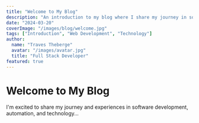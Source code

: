```yaml
---
title: "Welcome to My Blog"
description: "An introduction to my blog where I share my journey in software development, automation, and technology."
date: "2024-03-20"
coverImage: "/images/blog/welcome.jpg"
tags: ["Introduction", "Web Development", "Technology"]
author:
  name: "Traves Theberge"
  avatar: "/images/avatar.jpg"
  title: "Full Stack Developer"
featured: true
---
```


# Welcome to My Blog

I'm excited to share my journey and experiences in software development, automation, and technology... 